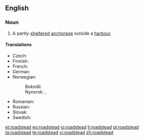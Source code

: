 ==English==
{{wikipedia}}

===Noun===
{{en-noun}}

# {{context|nautical|lang=en}} A partly-[[sheltered]] [[anchorage]] outside a [[harbour]].

====Translations====
{{trans-top|partly-sheltered anchorage outside a harbour}}
* Czech: {{t+|cs|rejda|f}}
* Finnish: {{t+|fi|reti}}
* French: {{t+|fr|rade}}
* German: {{t+|de|Reede}}
* Norwegian:
*: Bokmål: {{t-|nb|red|m}}
*: Nynorsk: {{t-|nn|red|m}}, {{t-|nn|rei|f}}
{{trans-mid}}
* Romanian: {{t+|ro|radă|f}}
* Russian: {{t+|ru|рейд}}
* Slovak: {{t-|sk|rejda|f}}
* Swedish: {{t+|sv|redd}}
{{trans-bottom}}

[[et:roadstead]]
[[eo:roadstead]]
[[io:roadstead]]
[[li:roadstead]]
[[pl:roadstead]]
[[ta:roadstead]]
[[te:roadstead]]
[[vi:roadstead]]
[[zh:roadstead]]